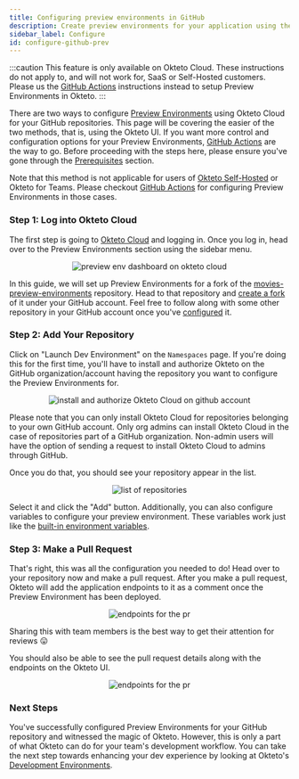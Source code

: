 ```yaml
---
title: Configuring preview environments in GitHub
description: Create preview environments for your application using the Okteto UI
sidebar_label: Configure
id: configure-github-prev
---
```



:::caution
This feature is only available on Okteto Cloud. These instructions do not apply to, and will not work for, SaaS or Self-Hosted customers. Please us the [GitHub Actions](preview/github/using-github-actions.mdx) instructions instead to setup Preview Environments in Okteto.
:::

There are two ways to configure [Preview Environments](preview/overview.mdx) using Okteto Cloud for your GitHub repositories. This page will be covering the easier of the two methods, that is, using the Okteto UI. If you want more control and configuration options for your Preview Environments, [GitHub Actions](preview/github/using-github-actions.mdx) are the way to go. Before proceeding with the steps here, please ensure you've gone through the [Prerequisites](preview/overview.mdx#prerequisites) section.

Note that this method is not applicable for users of [Okteto Self-Hosted](self-hosted/overview.mdx) or Okteto for Teams. Please checkout [GitHub Actions](preview/github/using-github-actions.mdx) for configuring Preview Environments in those cases.

### Step 1: Log into Okteto Cloud

The first step is going to [Okteto Cloud](https://cloud.okteto.com/) and logging in. Once you log in, head over to the Preview Environments section using the sidebar menu.

<p align="center"><Image src="/docs/preview/images/preview-env-dashboard.png" alt="preview env dashboard on okteto cloud" /></p>

In this guide, we will set up Preview Environments for a fork of the [movies-preview-environments](https://github.com/okteto/movies-preview-environments) repository. Head to that repository and [create a fork](https://docs.github.com/en/get-started/quickstart/fork-a-repo) of it under your GitHub account. Feel free to follow along with some other repository in your GitHub account once you've [configured](preview/overview.mdx#prerequisites) it.

### Step 2: Add Your Repository

Click on "Launch Dev Environment" on the `Namespaces` page. If you're doing this for the first time, you'll have to install and authorize Okteto on the GitHub organization/account having the repository you want to configure the Preview Environments for. 

<p align="center"><Image src="/docs/preview/images/auth-okteto-cloud.png" alt="install and authorize Okteto Cloud on github account" /></p>

Please note that you can only install Okteto Cloud for repositories belonging to your own GitHub account. Only org admins can install Okteto Cloud in the case of repositories part of a GitHub organization. Non-admin users will have the option of sending a request to install Okteto Cloud to admins through GitHub.

Once you do that, you should see your repository appear in the list. 

<p align="center"><Image src="/docs/preview/images/repo-list.png" alt="list of repositories" /></p>

Select it and click the "Add" button. Additionally, you can also configure variables to configure your preview environment. These variables work just like the [built-in environment variables](core/using-okteto-cli.mdx#built-in-environment-variables).

### Step 3: Make a Pull Request

That's right, this was all the configuration you needed to do! Head over to your repository now and make a pull request. After you make a pull request, Okteto will add the application endpoints to it as a comment once the Preview Environment has been deployed. 

<p align="center"><Image src="/docs/preview/images/pr-endpoints.png" alt="endpoints for the pr" /></p>

Sharing this with team members is the best way to get their attention for reviews 😛

You should also be able to see the pull request details along with the endpoints on the Okteto UI.

<p align="center"><Image src="/docs/preview/images/pr-in-dashboard.png" alt="endpoints for the pr" /></p>

### Next Steps

You've successfully configured Preview Environments for your GitHub repository and witnessed the magic of Okteto. However, this is only a part of what Okteto can do for your team's development workflow. You can take the next step towards enhancing your dev experience by looking at Okteto's [Development Environments](deploy/development-environments.mdx).
